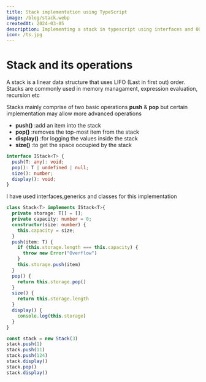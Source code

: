 ```yaml
---
title: Stack implementation using TypeScript
image: /blog/stack.webp
createdAt: 2024-03-05
description: Implementing a stack in typescript using interfaces and OOP
icon: /ts.jpg
---
```


# Stack and its operations

A stack is a linear data structure that uses LIFO (Last in first out) order. Stacks are
commonly used in memory managament, expression evaluation, recursion etc

Stacks mainly comprise of two basic operations **push** & **pop** but certain implementation may allow more advanced operations

- **push()** :add an item into the stack
- **pop()** :removes the top-most item from the stack
- **display()** :for logging the values inside the stack
- **size()** :to get the space occupied by the stack

```ts:stack.ts
interface IStack<T> {
  push(T: any): void;
  pop(): T | undefined | null;
  size(): number;
  display(): void;
}

```

I have used interfaces,generics and classes for this implementation

```ts:stack.ts
class Stack<T> implements IStack<T>{
  private storage: T[] = [];
  private capacity: number = 0;
  constructor(size: number) {
    this.capacity = size;
  }
  push(item: T) {
    if (this.storage.length === this.capacity) {
      throw new Error("Overflow")
    }
    this.storage.push(item)
  }
  pop() {
    return this.storage.pop()
  }
  size() {
    return this.storage.length
  }
  display() {
    console.log(this.storage)
  }
}

const stack = new Stack(3)
stack.push(1)
stack.push(11)
stack.push(124)
stack.display()
stack.pop()
stack.display()

```
